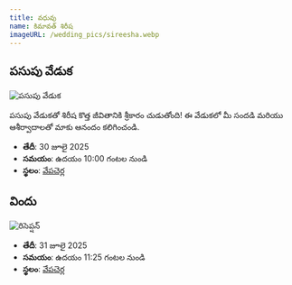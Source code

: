 ```yaml
---
title: వధువు
name: కిమావత్ శిరీష
imageURL: /wedding_pics/sireesha.webp
---
```


## పసుపు వేడుక

![పసుపు వేడుక](/wedding_pics/haldhi.webp)

పసుపు వేడుకతో శిరీష కొత్త జీవితానికి శ్రీకారం చుడుతోంది! ఈ వేడుకలో మీ సందడి మరియు ఆశీర్వాదాలతో మాకు ఆనందం కలిగించండి.

- **తేదీ**: 30 జూలై 2025
- **సమయం**: ఉదయం 10:00 గంటల నుండి
- **స్థలం**: [వేపచెర్ల](https://maps.app.goo.gl/7e22GKGDH5egDGeo7)

## విందు

![రిసెప్షన్‌](/wedding_pics/reception.webp)

- **తేదీ**: 31 జూలై 2025
- **సమయం**: ఉదయం 11:25 గంటల నుండి
- **స్థలం**: [వేపచెర్ల](https://maps.app.goo.gl/7e22GKGDH5egDGeo7)
